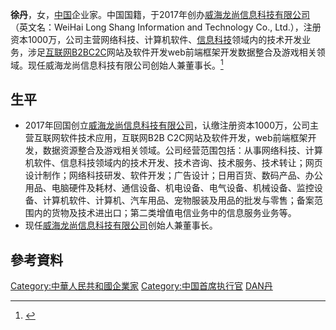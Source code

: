 {{Infobox Person
| name = 徐丹<br>Dan Xu
| 中文名   = 徐丹
| 英文名   = Dan Xu
| 国籍 = {{PRC}}
| 种族 = [[汉族|汉族]]
| 语言 = [[普通话|普通话]]、[[英语|英语]]、[[丹麦语|丹麦语]]、[[西班牙语|西班牙语]]
| 母校 = [[中央民族大学|中央民族大学]]<br>
| occupation = [[威海龙尚信息科技有限公司|威海龙尚信息科技有限公司]][[创始人|创始人]]（董事长）
| footnotes = 
}}

'''徐丹'''，女，[[中华人民共和国|中国]]企业家。中国国籍，于2017年创办[[威海龙尚信息科技有限公司|威海龙尚信息科技有限公司]]（英文名：WeiHai Long Shang Information and Technology Co., Ltd.），注册资本1000万，公司主营网络科技、计算机软件、[[信息科技|信息科技]]领域内的技术开发业务，涉足[[互联网|互联网]][[B2B|B2B]][[C2C|C2C]]网站及软件开发web前端框架开发数据整合及游戏相关领域。现任威海龙尚信息科技有限公司创始人兼董事长。<ref>{{Cite web|title=爱企查 威海龙尚信息科技有限公司|url=https://aiqicha.baidu.com/company_detail_38361309976102?source=baike|accessdate=2017-11-28|author=|date=|format=|publisher=爱企查|language=|archive-date=2021-11-23|archive-url=https://web.archive.org/web/20211123133352/https://aiqicha.baidu.com/company_detail_38361309976102?source=baike}}</ref>

== 生平 ==

*2017年回国创立[[威海龙尚信息科技有限公司|威海龙尚信息科技有限公司]]，认缴注册资本1000万，公司主营互联网软件技术应用，互联网B2B C2C网站及软件开发，web前端框架开发，数据资源整合及游戏相关领域。公司经营范围包括：从事网络科技、计算机软件、信息科技领域内的技术开发、技术咨询、技术服务、技术转让；网页设计制作；网络科技研发、软件开发；广告设计；日用百货、数码产品、办公用品、电脑硬件及耗材、通信设备、机电设备、电气设备、机械设备、监控设备、计算机软件、计算机、汽车用品、宠物服装及用品的批发与零售；备案范围内的货物及技术进出口；第二类增值电信业务中的信息服务业务等。
*现任[[威海龙尚信息科技有限公司|威海龙尚信息科技有限公司]]创始人兼董事长。

== 參考資料 ==
{{reflist}}

{{Authority control}}
{{DEFAULTSORT:Xu徐}}
[[Category:中華人民共和國企業家|Category:中華人民共和國企業家]]
[[Category:中国首席执行官|Category:中国首席执行官]]
[[Category:徐姓|DAN丹]]